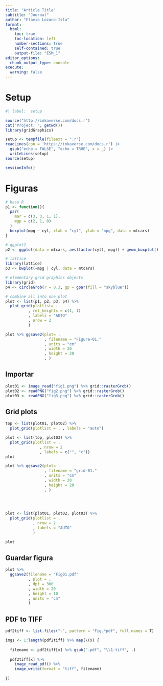 ---
title: "Article Title"
subtitle: "Journal"
author: "Flavio Lozano-Isla"
format:
  html:
    toc: true
    toc-location: left
    number-sections: true
    self-contained: true
    output-file: "ESM_1"
editor_options: 
  chunk_output_type: console
execute: 
  warning: false
---

# Setup

```{r}
#| label:  setup

source("http://inkaverse.com/docs.r")
cat("Project: ", getwd())
library(gridGraphics)

setup <- tempfile(fileext = ".r")
readLines(con = 'https://inkaverse.com/docs.r') |> 
  gsub("echo = FALSE", "echo = TRUE", x = _) |>
  writeLines(setup)
source(setup)

sessionInfo()
```

# Figuras
```{r}
# base R
p1 <- function(){
  par(
    mar = c(3, 3, 1, 1), 
    mgp = c(2, 1, 0)
  )
  boxplot(mpg ~ cyl, xlab = "cyl", ylab = "mpg", data = mtcars)
}

# ggplot2
p2 <- ggplot(data = mtcars, aes(factor(cyl), mpg)) + geom_boxplot()

# lattice
library(lattice)
p3 <- bwplot(~mpg | cyl, data = mtcars)

# elementary grid graphics objects
library(grid)
p4 <- circleGrob(r = 0.3, gp = gpar(fill = "skyblue"))

# combine all into one plot
plot <- list(p1, p2, p3, p4) %>% 
  plot_grid(plotlist= .
          , rel_heights = c(1, 1)
          , labels = "AUTO"
          , nrow = 2
          )

plot %>% ggsave2(plot= .
                 , filename = "Figure-01."
                 , units = "cm"
                 , width = 20
                 , height = 20
                 , )
```








## Importar

```{r}
plot01 <- image_read("fig1.png") %>% grid::rasterGrob()
plot02 <- readPNG("fig2.png") %>% grid::rasterGrob()
plot03 <- readPNG("fig3.png") %>% grid::rasterGrob()
```

## Grid plots

```{r}

top <- list(plot01, plot02) %>% 
  plot_grid(plotlist = . , labels = "auto")

plot <- list(top, plot03) %>% 
  plot_grid(plotlist = . 
               , nrow = 2
               , labels = c("", "c"))
plot

plot %>% ggsave2(plot= .
                 , filename = "grid-01."
                 , units = "cm"
                 , width = 20
                 , height = 20
                 , )

  
  
  
plot <- list(plot01, plot02, plot03) %>% 
  plot_grid(plotlist = .
            , nrow = 2
            , labels = "AUTO"
            )

plot
```

## Guardar figura

```{r}
plot %>% 
  ggsave2(filename = "Fig01.pdf"
          , plot = .
          , dpi = 300
          , width = 20
          , height = 10
          , units = "cm"
          )
```

## PDF to TIFF

```{r}
pdf2tiff <- list.files(".", pattern = "Fig.*pdf", full.names = T) 

imgs <- 1:length(pdf2tiff) %>% map(\(x) {
  
  filename <- pdf2tiff[x] %>% gsub(".pdf", "\\1.tiff", .) 
  
  pdf2tiff[x] %>% 
    image_read_pdf() %>% 
    image_write(format = "tiff", filename)
  
})
```





